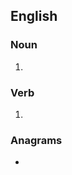==English==

===Noun===
{{head|en|noun form}}

# {{plural of|en|restart}}

===Verb===
{{head|en|verb form}}

# {{en-third-person singular of|restart}}

===Anagrams===
* {{anagrams|en|a=aerrsstt|starters}}